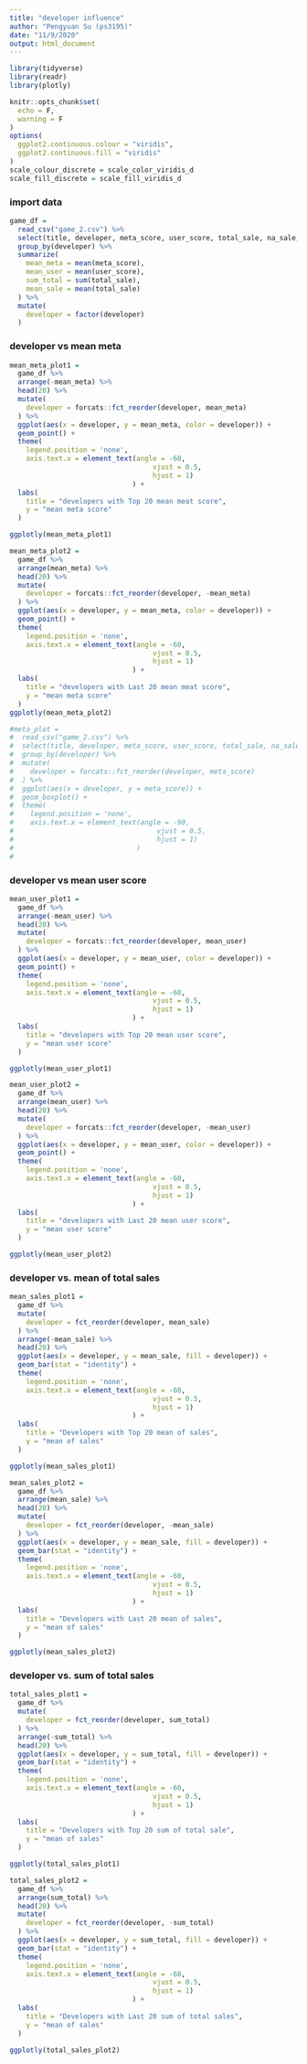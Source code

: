 ```yaml
---
title: "developer influence"
author: "Pengyuan Su (ps3195)"
date: "11/9/2020"
output: html_document
---
```


```r
library(tidyverse)
library(readr)
library(plotly)

knitr::opts_chunk$set(
  echo = F,
  warning = F
)
options(
  ggplot2.continuous.colour = "viridis",
  ggplot2.continuous.fill = "viridis"
)
scale_colour_discrete = scale_color_viridis_d
scale_fill_discrete = scale_fill_viridis_d
```

### import data

```r
game_df = 
  read_csv("game_2.csv") %>% 
  select(title, developer, meta_score, user_score, total_sale, na_sale, pal_sale, japan_sale, other_sale) %>% 
  group_by(developer) %>% 
  summarize(
    mean_meta = mean(meta_score),
    mean_user = mean(user_score),
    sum_total = sum(total_sale),
    mean_sale = mean(total_sale)
  ) %>% 
  mutate(
    developer = factor(developer)
  )
```


### developer vs mean meta



```r
mean_meta_plot1 = 
  game_df %>%
  arrange(-mean_meta) %>% 
  head(20) %>% 
  mutate(
    developer = forcats::fct_reorder(developer, mean_meta)
  ) %>% 
  ggplot(aes(x = developer, y = mean_meta, color = developer)) +
  geom_point() +
  theme(
    legend.position = 'none',
    axis.text.x = element_text(angle = -60,
                                   vjust = 0.5,
                                   hjust = 1)
                              ) +
  labs(
    title = "developers with Top 20 mean meat score",
    y = "mean meta score"
  )

ggplotly(mean_meta_plot1)
```


```r
mean_meta_plot2 = 
  game_df %>%
  arrange(mean_meta) %>% 
  head(20) %>% 
  mutate(
    developer = forcats::fct_reorder(developer, -mean_meta)
  ) %>% 
  ggplot(aes(x = developer, y = mean_meta, color = developer)) +
  geom_point() +
  theme(
    legend.position = 'none',
    axis.text.x = element_text(angle = -60,
                                   vjust = 0.5,
                                   hjust = 1)
                              ) +
  labs(
    title = "developers with Last 20 mean meat score",
    y = "mean meta score"
  )
ggplotly(mean_meta_plot2)
```


```r
#meta_plot = 
#  read_csv("game_2.csv") %>% 
#  select(title, developer, meta_score, user_score, total_sale, na_sale, pal_sale, japan_sale, other_sale) %>% 
#  group_by(developer) %>%
#  mutate(
#    developer = forcats::fct_reorder(developer, meta_score)
#  ) %>%
#  ggplot(aes(x = developer, y = meta_score)) +
#  geom_boxplot() +
#  theme(
#    legend.position = 'none',
#    axis.text.x = element_text(angle = -90,
#                                   vjust = 0.5,
#                                   hjust = 1)
#                              )
#

```


### developer vs mean user score

```r
mean_user_plot1 = 
  game_df %>%
  arrange(-mean_user) %>% 
  head(20) %>% 
  mutate(
    developer = forcats::fct_reorder(developer, mean_user)
  ) %>% 
  ggplot(aes(x = developer, y = mean_user, color = developer)) +
  geom_point() +
  theme(
    legend.position = 'none',
    axis.text.x = element_text(angle = -60,
                                   vjust = 0.5,
                                   hjust = 1)
                              ) +
  labs(
    title = "developers with Top 20 mean user score",
    y = "mean user score"
  )

ggplotly(mean_user_plot1)
```


```r
mean_user_plot2 = 
  game_df %>%
  arrange(mean_user) %>%
  head(20) %>% 
  mutate(
    developer = forcats::fct_reorder(developer, -mean_user)
  ) %>% 
  ggplot(aes(x = developer, y = mean_user, color = developer)) +
  geom_point() +
  theme(
    legend.position = 'none',
    axis.text.x = element_text(angle = -60,
                                   vjust = 0.5,
                                   hjust = 1)
                              ) +
  labs(
    title = "developers with Last 20 mean user score",
    y = "mean user score"
  )

ggplotly(mean_user_plot2)
```


### developer vs. mean of total sales

```r

mean_sales_plot1 = 
  game_df %>%
  mutate(
    developer = fct_reorder(developer, mean_sale)
  ) %>%
  arrange(-mean_sale) %>% 
  head(20) %>%
  ggplot(aes(x = developer, y = mean_sale, fill = developer)) +
  geom_bar(stat = "identity") +
  theme(
    legend.position = 'none',
    axis.text.x = element_text(angle = -60,
                                   vjust = 0.5,
                                   hjust = 1)
                              ) +
  labs(
    title = "Developers with Top 20 mean of sales",
    y = "mean of sales"
  )

ggplotly(mean_sales_plot1)
```


```r

mean_sales_plot2 = 
  game_df %>% 
  arrange(mean_sale) %>%
  head(20) %>% 
  mutate(
    developer = fct_reorder(developer, -mean_sale)
  ) %>% 
  ggplot(aes(x = developer, y = mean_sale, fill = developer)) +
  geom_bar(stat = "identity") +
  theme(
    legend.position = 'none',
    axis.text.x = element_text(angle = -60,
                                   vjust = 0.5,
                                   hjust = 1)
                              ) +
  labs(
    title = "Developers with Last 20 mean of sales",
    y = "mean of sales"
  )

ggplotly(mean_sales_plot2)
```

### developer vs. sum of total sales

```r

total_sales_plot1 = 
  game_df %>%
  mutate(
    developer = fct_reorder(developer, sum_total)
  ) %>%
  arrange(-sum_total) %>% 
  head(20) %>%
  ggplot(aes(x = developer, y = sum_total, fill = developer)) +
  geom_bar(stat = "identity") +
  theme(
    legend.position = 'none',
    axis.text.x = element_text(angle = -60,
                                   vjust = 0.5,
                                   hjust = 1)
                              ) +
  labs(
    title = "Developers with Top 20 sum of total sale",
    y = "mean of sales"
  )

ggplotly(total_sales_plot1)
```


```r

total_sales_plot2 = 
  game_df %>% 
  arrange(sum_total) %>%
  head(20) %>% 
  mutate(
    developer = fct_reorder(developer, -sum_total)
  ) %>% 
  ggplot(aes(x = developer, y = sum_total, fill = developer)) +
  geom_bar(stat = "identity") +
  theme(
    legend.position = 'none',
    axis.text.x = element_text(angle = -60,
                                   vjust = 0.5,
                                   hjust = 1)
                              ) +
  labs(
    title = "Developers with Last 20 sum of total sales",
    y = "mean of sales"
  )

ggplotly(total_sales_plot2)
```

